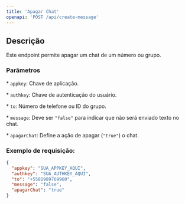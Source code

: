 ```yaml
---
title: 'Apagar Chat'
openapi: 'POST /api/create-message'
---
```


## Descrição

Este endpoint permite apagar um chat de um número ou grupo.

### Parâmetros

\* `appkey`: Chave de aplicação.

\* `authkey`: Chave de autenticação do usuário.

\* `to`: Número de telefone ou ID do grupo.

\* `message`: Deve ser `"false"` para indicar que não será enviado texto no chat.

\* `apagarChat`: Define a ação de apagar (`"true"`) o chat.

### Exemplo de requisição:

```json
{
  "appkey": "SUA_APPKEY_AQUI",
  "authkey": "SUA_AUTHKEY_AQUI",
  "to": "+5581989769960",
  "message": "false",
  "apagarChat": "true"
}
